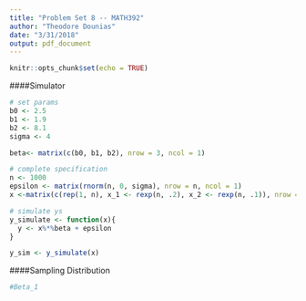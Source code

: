 ```yaml
---
title: "Problem Set 8 -- MATH392"
author: "Theodore Dounias"
date: "3/31/2018"
output: pdf_document
---
```


```r
knitr::opts_chunk$set(echo = TRUE)
```


####Simulator
```r
# set params
b0 <- 2.5
b1 <- 1.9
b2 <- 8.1
sigma <- 4

beta<- matrix(c(b0, b1, b2), nrow = 3, ncol = 1)

# complete specification
n <- 1000 
epsilon <- matrix(rnorm(n, 0, sigma), nrow = n, ncol = 1)
x <-matrix(c(rep(1, n), x_1 <- rexp(n, .2), x_2 <- rexp(n, .1)), nrow = n, ncol = 3)

# simulate ys
y_simulate <- function(x){
  y <- x%*%beta + epsilon
}

y_sim <- y_simulate(x)
```
     
####Sampling Distribution
```r
#Beta_1


```

